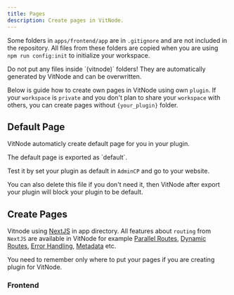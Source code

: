 ```yaml
---
title: Pages
description: Create pages in VitNode.
---
```


Some folders in `apps/frontend/app` are in `.gitignore` and are not included in the repository. All files from these folders are copied when you are using `npm run config:init` to initialize your workspace.

<Callout title="Default pages from VitNode" type="error">
  Do not put any files inside `(vitnode)` folders! They are automatically
  generated by VitNode and can be overwritten.
</Callout>

Below is guide how to create own pages in VitNode using own `plugin`. If your `workspace` is `private` and you don't plan to share your `workspace` with others, you can create pages without `{your_plugin}` folder.

## Default Page

VitNode automaticly create default page for you in your plugin.


<Files>
  <Folder name="app" defaultOpen>
    <Folder name="frontend" defaultOpen>
      <Folder name="plugins" defaultOpen>
        <Folder name="{your_plugin}" defaultOpen>
          <Folder name="templates" defaultOpen>
            <File name="default-page.tsx" />
          </Folder>
        </Folder>
      </Folder>
    </Folder>
  </Folder>
</Files>

<Callout title="export default">
  The default page is exported as `default`.
</Callout>

Test it by set your plugin as default in `AdminCP` and go to your website.

You can also delete this file if you don't need it, then VitNode after export your plugin will block your plugin to be default.

## Create Pages

Vitnode using [NextJS](https://nextjs.org/docs/app/building-your-application/routing) in app directory. All features about `routing` from `NextJS` are available in VitNode for example [Parallel Routes](https://nextjs.org/docs/app/building-your-application/routing/parallel-routes), [Dynamic Routes](https://nextjs.org/docs/app/building-your-application/routing/dynamic-routes), [Error Handling](https://nextjs.org/docs/app/building-your-application/routing/error-handling), [Metadata](https://nextjs.org/docs/app/building-your-application/optimizing/metadata) etc.

You need to remember only where to put your pages if you are creating plugin for VitNode.

### Frontend
